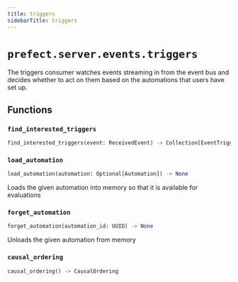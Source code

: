 ```yaml
---
title: triggers
sidebarTitle: triggers
---
```


# `prefect.server.events.triggers`



The triggers consumer watches events streaming in from the event bus and decides whether
to act on them based on the automations that users have set up.


## Functions

### `find_interested_triggers`

```python
find_interested_triggers(event: ReceivedEvent) -> Collection[EventTrigger]
```

### `load_automation`

```python
load_automation(automation: Optional[Automation]) -> None
```


Loads the given automation into memory so that it is available for evaluations


### `forget_automation`

```python
forget_automation(automation_id: UUID) -> None
```


Unloads the given automation from memory


### `causal_ordering`

```python
causal_ordering() -> CausalOrdering
```
